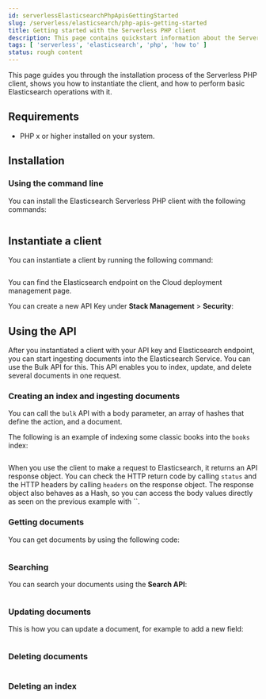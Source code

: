 ```yaml
---
id: serverlessElasticsearchPhpApisGettingStarted
slug: /serverless/elasticsearch/php-apis-getting-started
title: Getting started with the Serverless PHP client
description: This page contains quickstart information about the Serverless PHP client.
tags: [ 'serverless', 'elasticsearch', 'php', 'how to' ]
status: rough content
---
```



<RoughContent />

This page guides you through the installation process of the Serverless PHP  
client, shows you how to instantiate the client, and how to perform basic 
Elasticsearch operations with it.


## Requirements

* PHP x or higher installed on your system.


## Installation


### Using the command line

You can install the Elasticsearch Serverless PHP client with the following 
commands:

```bash

```


## Instantiate a client

You can instantiate a client by running the following command:

```php

```

You can find the Elasticsearch endpoint on the Cloud deployment management page.

<DocImage url="images/copy-endpoint.gif" alt="Copy the endpoint for Elasticsearch"/>

You can create a new API Key under **Stack Management** > **Security**:

<DocImage url="images/setup-api-key.gif" alt="Create and copy Apy Key"/>


## Using the API

After you instantiated a client with your API key and Elasticsearch endpoint, 
you can start ingesting documents into the Elasticsearch Service. You can use 
the Bulk API for this. This API enables you to index, update, and delete several 
documents in one request.


### Creating an index and ingesting documents

You can call the `bulk` API with a body parameter, an array of hashes that 
define the action, and a document. 

The following is an example of indexing some classic books into the `books` 
index:

```php

```

When you use the client to make a request to Elasticsearch, it returns an API 
response object. You can check the HTTP return code by calling `status` and the 
HTTP headers by calling `headers` on the response object. The response object 
also behaves as a Hash, so you can access the body values directly as seen on 
the previous example with ``.

### Getting documents

You can get documents by using the following code:

```php

```


### Searching

You can search your documents using the **Search API**:

```php

```


### Updating documents

This is how you can update a document, for example to add a new field:

```php

```

### Deleting documents


```php

```


### Deleting an index


```php

```